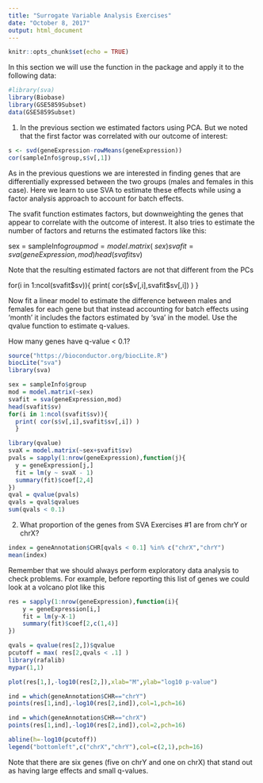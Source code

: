 ```yaml
---
title: "Surrogate Variable Analysis Exercises"
date: "October 8, 2017"
output: html_document
---
```


```r
knitr::opts_chunk$set(echo = TRUE)
```

In this section we will use the function in the package and apply it to the following data:
```r
#library(sva)
library(Biobase)
library(GSE5859Subset)
data(GSE5859Subset)
```
1. In the previous section we estimated factors using PCA. But we noted that the first factor was correlated with our outcome of interest:
```r
s <- svd(geneExpression-rowMeans(geneExpression))
cor(sampleInfo$group,s$v[,1])
```
As in the previous questions we are interested in finding genes that are differentially expressed between the two groups (males and females in this case). Here we learn to use SVA to estimate these effects while using a factor analysis approach to account for batch effects.

The svafit function estimates factors, but downweighting the genes that appear to correlate with the outcome of interest. It also tries to estimate the number of factors and returns the estimated factors like this:

sex = sampleInfo$group
mod = model.matrix(~sex)
svafit = sva(geneExpression,mod)
head(svafit$sv)

Note that the resulting estimated factors are not that different from the PCs

for(i in 1:ncol(svafit$sv)){
  print( cor(s$v[,i],svafit$sv[,i]) )
  }

Now fit a linear model to estimate the difference between males and females for each gene but that instead accounting for batch effects using 'month' it includes the factors estimated by 'sva' in the model. Use the qvalue function to estimate q-values.

How many genes have q-value < 0.1?

```r
source("https://bioconductor.org/biocLite.R")
biocLite("sva")
library(sva)
```
```r
sex = sampleInfo$group
mod = model.matrix(~sex)
svafit = sva(geneExpression,mod)
head(svafit$sv)
for(i in 1:ncol(svafit$sv)){
  print( cor(s$v[,i],svafit$sv[,i]) )
  }
```

```r
library(qvalue)
svaX = model.matrix(~sex+svafit$sv)
pvals = sapply(1:nrow(geneExpression),function(j){
  y = geneExpression[j,]
  fit = lm(y ~ svaX - 1)
  summary(fit)$coef[2,4]
})
qval = qvalue(pvals)
qvals = qval$qvalues
sum(qvals < 0.1)
```

2. What proportion of the genes from SVA Exercises #1 are from chrY or chrX?
```r
index = geneAnnotation$CHR[qvals < 0.1] %in% c("chrX","chrY")
mean(index)
```

Remember that we should always perform exploratory data analysis to check problems. For example, before reporting this list of genes we could look at a volcano plot like this
```r
res = sapply(1:nrow(geneExpression),function(i){
	y = geneExpression[i,]
	fit = lm(y~X-1)
	summary(fit)$coef[2,c(1,4)]
})

qvals = qvalue(res[2,])$qvalue
pcutoff = max( res[2,qvals < .1] )
library(rafalib)
mypar(1,1)

plot(res[1,],-log10(res[2,]),xlab="M",ylab="log10 p-value")

ind = which(geneAnnotation$CHR=="chrY")
points(res[1,ind],-log10(res[2,ind]),col=1,pch=16)

ind = which(geneAnnotation$CHR=="chrX")
points(res[1,ind],-log10(res[2,ind]),col=2,pch=16)

abline(h=-log10(pcutoff))
legend("bottomleft",c("chrX","chrY"),col=c(2,1),pch=16)
```
Note that there are six genes (five on chrY and one on chrX) that stand out as having large effects and small q-values.

















